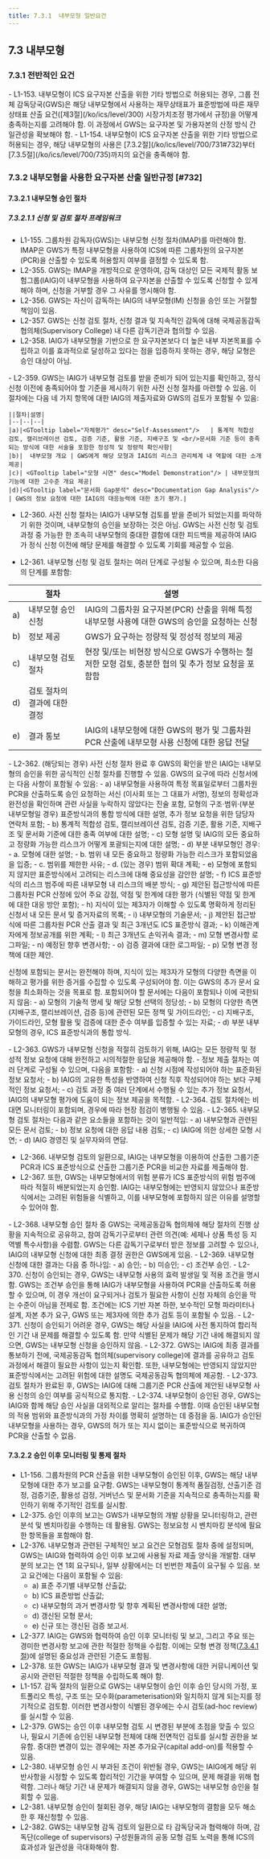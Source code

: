 ```yaml
---
title: 7.3.1  내부모형 일반요건
---
```

## 7.3  내부모형 
### 7.3.1  전반적인 요건
<GCallout severity="info" title ="내부모형 적용의 전반적인 요건">
- L1-153. 내부모형이 ICS 요구자본 산출을 위한 기타 방법으로 허용되는 경우, 그룹 전체 감독당국(GWS)은 해당 내부모형에서 사용하는 재무상태표가 표준방법에 따른 재무상태표 산출 요건([제3절](/ko/ics/level/300) 시장가치조정 평가에서 규정)을 어떻게 충족하는지를 고려해야 함. 이 과정에서 GWS는 요구자본 및 가용자본의 산정 방식 간 일관성을 확보해야 함.
- L1-154. 내부모형이 ICS 요구자본 산출을 위한 기타 방법으로 허용되는 경우, 해당 내부모형의 사용은 [7.3.2절](/ko/ics/level/700/731#732)부터 [7.3.5절](/ko/ics/level/700/735)까지의 요건을 충족해야 함.
</GCallout>


### 7.3.2  내부모형을 사용한 요구자본 산출 일반규정 [#732]
#### 7.3.2.1  내부모형 승인 절차
##### 7.3.2.1.1  신청 및 검토 절차 프레임워크
- L1-155. 그룹차원 감독자(GWS)는 내부모형 신청 절차(IMAP)를 마련해야 함. IMAP은 GWS가 특정 내부모형을 사용하여 ICS에 따른 그룹차원의 요구자본(PCR)을 산출할 수 있도록 허용할지 여부를 결정할 수 있도록 함.
- L2-355. GWS는 IMAP을 개방적으로 운영하여, 감독 대상인 모든 국제적 활동 보험그룹(IAIG)이 내부모형을 사용하여 요구자본을 산출할 수 있도록 신청할 수 있게 해야 하며, 신청을 거부할 경우 그 사유를 명시해야 함.
- L2-356. GWS는 자신이 감독하는 IAIG의 내부모형(IM) 신청을 승인 또는 거절할 책임이 있음.
- L2-357. GWS는 신청 검토 절차, 신청 결과 및 지속적인 감독에 대해 국제공동감독 협의체(Supervisory College) 내 다른 감독기관과 협의할 수 있음.
- L2-358. IAIG가 내부모형을 기반으로 한 요구자본보다 더 높은 내부 자본목표를 수립하고 이를 효과적으로 달성하고 있다는 점을 입증하지 못하는 경우, 해당 모형은 승인 대상이 아님.

<TabView>
<TabPanel header="1)  사전 신청 절차 ">
  - L2-359. GWS는 IAIG가 내부모형 검토를 받을 준비가 되어 있는지를 확인하고, 정식 신청 이전에 충족되어야 할 기준을 제시하기 위한 사전 신청 절차를 마련할 수 있음. 이 절차에는 다음 네 가지 항목에 대한 IAIG의 제출자료와 GWS의 검토가 포함될 수 있음:

    ||절차|설명|
    |--|--|--|
    |a)|<GTooltip label="자체평가" desc="Self-Assessment"/>   | 통계적 적합성 검토, 캘리브레이션 검토, 검증 기준, 활용 기준, 지배구조 및 <br/>문서화 기준 등이 충족되는 방식에 대한 서술을 포함한 정성적 및 정량적 확인사항|
    |b)|  내부모형 개요 | GWS에게 해당 모형과 IAIG의 리스크 관리체계 내 역할에 대한 소개 제공|
    |c)| <GTooltip label="모형 시연" desc="Model Demonstration"/> | 내부모형의 기능에 대한 고수준 개요 제공|
    |d)|<GTooltip label="문서화 Gap분석" desc="Documentation Gap Analysis"/>   | GWS의 정보 요청에 대한 IAIG의 대응능력에 대한 초기 평가.|

  - L2-360. 사전 신청 절차는 IAIG가 내부모형 검토를 받을 준비가 되었는지를 파악하기 위한 것이며, 내부모형의 승인을 보장하는 것은 아님. GWS는 사전 신청 및 검토 과정 중 가능한 한 조속히 내부모형의 중대한 결함에 대한 피드백을 제공하여 IAIG가 정식 신청 이전에 해당 문제를 해결할 수 있도록 기회를 제공할 수 있음.

</TabPanel>
<TabPanel header="2)  신청 절차 ">

- L2-361. 내부모형 신청 및 검토 절차는 여러 단계로 구성될 수 있으며, 최소한 다음의 단계를 포함함:
<GCallout severity="info" title ="내부모형 신청 및 검토 절차">

  ||절차|설명|
  |--|--|--|
  |a)| 내부모형 승인 신청 | IAIG의 그룹차원 요구자본(PCR) 산출을 위해 특정 내부모형 사용에 대한 GWS의 승인을 요청하는 신청|
  |b)| 정보 제공 | GWS가 요구하는 정량적 및 정성적 정보의 제공|
  |c)| 내부모형 검토 절차 | 현장 및/또는 비현장 방식으로 GWS가 수행하는 철저한 모형 검토, 충분한 협의 및 추가 정보 요청을 포함함|
  |d)| 검토 절차의 결과에 대한 결정||
  |e)| 결과 통보 | IAIG의 내부모형에 대한 GWS의 평가 및 그룹차원 PCR 산출에 내부모형 사용 신청에 대한 응답 전달|
</GCallout>

<Accordion activeIndex={[0]}>
<AccordionTab header="1)  내부모형 승인 신청 ">
  - L2-362. (해당되는 경우) 사전 신청 절차 완료 후 GWS의 확인을 받은 IAIG는 내부모형의 승인을 위한 공식적인 신청 절차를 진행할 수 있음. GWS의 요구에 따라 신청서에는 다음 사항이 포함될 수 있음:
    - a)  내부모형을 사용하여 특정 목표일로부터 그룹차원 PCR을 산출하도록 승인 요청하는 서신 (이사회 또는 그 대표가 서명), 정보의 정확성과 완전성을 확인하며 관련 사실을 누락하지 않았다는 진술 포함, 모형의 구조·범위·(부분 내부모형일 경우) 표준방식과의 통합 방식에 대한 설명, 추가 정보 요청을 위한 담당자 연락처 포함;
    - b)  통계적 적합성 검토, 캘리브레이션 검토, 검증 기준, 활용 기준, 지배구조 및 문서화 기준에 대한 충족 여부에 대한 설명;
    - c)  모형 설명 및 IAIG의 모든 중요하고 정량화 가능한 리스크가 어떻게 포괄되는지에 대한 설명;
    - d)  부분 내부모형인 경우:
      - a.  모형에 대한 설명;
      - b.  범위 내 모든 중요하고 정량화 가능한 리스크가 포함되었음을 입증;
      - c.  범위를 제한한 사유;
      - d.  (있는 경우) 범위 확대 계획;
    - e)  모형에 포함되지 않지만 표준방식에서 고려되는 리스크에 대해 중요성을 감안한 설명;
    - f)  ICS 표준방식의 리스크 범주에 따른 내부모형 내 리스크의 배분 방식;
    - g)  제안된 접근방식에 따른 그룹차원 PCR 산정에 있어 주요 강점, 약점 및 한계에 대한 평가 (식별된 약점 및 한계에 대한 대응 방안 포함);
    - h)  지식이 있는 제3자가 이해할 수 있도록 명확하게 정리된 신청서 내 모든 문서 및 증거자료의 목록;
    - i)  내부모형의 기술문서;
    - j)  제안된 접근방식에 따른 그룹차원 PCR 산출 결과 및 최근 3개년도 ICS 표준방식 결과;
    - k)  이해관계자에게 정보공개를 위한 계획;
    - l)  최근 3개년도 손익귀속 결과;
    - m)  모형 변경사항 로그파일;
    - n)  예정된 향후 변경사항;
    - o)  검증 결과에 대한 로그파일;
    - p)  모형 변경 정책에 대한 제안.

  신청에 포함되는 문서는 완전해야 하며, 지식이 있는 제3자가 모형의 다양한 측면을 이해하고 평가를 위한 증거를 수집할 수 있도록 구성되어야 함. 이는 GWS의 추가 문서 요청을 최소화하는 것을 목표로 함. 포함되어야 할 문서에는 다음이 포함되나 이에 국한되지 않음:
    - a)  모형의 기술적 명세 및 해당 모형 선택의 정당성;
    - b)  모형의 다양한 측면(지배구조, 캘리브레이션, 검증 등)에 관련된 모든 정책 및 가이드라인;
    - c)  지배구조, 가이드라인, 모형 활용 및 검증에 대한 준수 여부를 입증할 수 있는 자료;
    - d)  부분 내부모형의 경우, ICS 표준방식과의 통합 방식.
    
</AccordionTab>
<AccordionTab header="2)  정보 제공 ">
  - L2-363. GWS가 내부모형 신청을 적절히 검토하기 위해, IAIG는 모든 정량적 및 정성적 정보 요청에 대해 완전하고 시의적절한 응답을 제공해야 함.
  - 정보 제출 절차는 여러 단계로 구성될 수 있으며, 다음을 포함함:
    - a)  신청 시점에 작성되어야 하는 표준화된 정보 요청서;
    - b)  IAIG의 고유한 특성을 반영하여 신청 직후 작성되어야 하는 보다 구체적인 정보 요청서;
    - c)  검토 과정 중 여러 단계에서 수행될 수 있는 추가 정보 요청서, IAIG의 내부모형 평가에 도움이 되는 정보 제공을 목적함.
    
</AccordionTab>
<AccordionTab header="3)  내부모형 검토 절차 ">
  - L2-364. 검토 절차에는 비대면 모니터링이 포함되며, 경우에 따라 현장 점검이 병행될 수 있음.
  - L2-365. 내부모형 검토 절차는 다음과 같은 요소들을 포함하는 것이 일반적임:
    - a)  내부모형과 관련된 모든 문서 검토;
    - b)  정보 요청에 대한 응답 내용 검토;
    - c)  IAIG에 의한 상세한 모형 시연;
    - d)  IAIG 경영진 및 실무자와의 면담.

  - L2-366. 내부모형 검토의 일환으로, IAIG는 내부모형을 이용하여 산출한 그룹기준 PCR과 ICS 표준방식으로 산출한 그룹기준 PCR을 비교한 자료를 제출해야 함.
  - L2-367. 또한, GWS는 내부모형에서의 위험 분류가 ICS 표준방식의 위험 범주에 따라 적절히 배분되었는지 승인함. IAIG는 내부모형에는 반영되지 않았으나 표준방식에서는 고려된 위험들을 식별하고, 이를 내부모형에 포함하지 않은 이유를 설명할 수 있어야 함.
    
</AccordionTab>
<AccordionTab header="4)  국제공동감독 협의체(supervisory college)과의 협의 ">
  - L2-368. 내부모형 승인 절차 중 GWS는 국제공동감독 협의체에 해당 절차의 진행 상황을 지속적으로 공유하고, 참여 감독기구로부터 관련 의견(예: 세제나 상품 특성 등 지역별 특수사항)을 수렴함. GWS는 다른 감독기구로부터 받은 정보를 고려할 수 있으나, IAIG의 내부모형 신청에 대한 최종 결정 권한은 GWS에게 있음.
    
</AccordionTab>
<AccordionTab header="5)  승인 결과 결정 ">
  - L2-369. 내부모형 신청에 대한 결과는 다음 중 하나임:
    - a)  승인;
    - b)  미승인;
    - c)  조건부 승인.
  - L2-370. 신청이 승인되는 경우, GWS는 내부모형 사용의 효력 발생일 및 적용 조건을 명시함. GWS는 조건부 승인을 통해 IAIG가 내부모형을 사용하여 PCR을 산출하도록 허용할 수 있으며, 이 경우 개선이 요구되거나 검토가 필요한 사항이 신청 자체의 승인을 막는 수준이 아님을 전제로 함. 조건에는 ICS 기반 자본 하한, 보수적인 모형 파라미터나 설계, 자본 추가 요구, GWS 또는 제3자에 의한 추가 검토 등이 포함될 수 있음.
  - L2-371. 신청이 승인되기 어려운 경우, GWS는 해당 사실을 IAIG에 사전 통지하여 합리적인 기간 내 문제를 해결할 수 있도록 함. 만약 식별된 문제가 해당 기간 내에 해결되지 않으면, GWS는 내부모형 신청을 승인하지 않음.
    
</AccordionTab>
<AccordionTab header="6)  결정 결과의 통보 ">
  - L2-372. GWS는 IAIG에 최종 결과를 통보하기 전에, 국제공동감독 협의체(supervisory college)에 결과를 공유하고 검토 과정에서 해결이 필요한 사항이 있는지 확인함. 또한, 내부모형에는 반영되지 않았지만 표준방식에서는 고려된 위험에 대한 설명도 국제공동감독 협의체에 제공함.
  - L2-373. 검토 절차가 완료된 후, GWS는 IAIG에 대해 그룹기준 PCR 산출에 제안된 내부모형 사용 신청의 승인 여부를 공식적으로 통지함.
  - L2-374. 내부모형이 승인된 경우, GWS는 IAIG와 함께 해당 승인 사실을 대외적으로 알리는 절차를 수행함. 이때 승인된 내부모형의 적용 범위와 표준방식과의 가정 차이를 명확히 설명하는 데 중점을 둠. IAIG가 승인된 내부모형을 사용하는 경우, GWS의 허가 또는 지시 없이는 표준방식으로 복귀하여 PCR을 산출할 수 없음.
    
</AccordionTab>
</Accordion>

</TabPanel>
</TabView>


#### 7.3.2.2 승인 이후 모니터링 및 통제 절차

- L1-156. 그룹차원의 PCR 산출을 위한 내부모형이 승인된 이후, GWS는 해당 내부모형에 대한 추가 보고를 요구함. GWS는 내부모형이 통계적 품질검정, 산출기준 검정, 검증기준, 활용성 검정, 거버넌스 및 문서화 기준을 지속적으로 충족하는지를 확인하기 위해 주기적인 검토를 실시함.
- L2-375. 승인 이후의 보고는 GWS가 내부모형의 개발 상황을 모니터링하고, 관련 분석 및 벤치마킹을 수행하는 데 활용됨. GWS는 정보요청 시 벤치마킹 분석에 필요한 항목들을 포함해야 함.
- L2-376. 내부모형과 관련된 구체적인 보고 요건은 모형검토 절차 중에 설정되며, GWS는 IAIG와 협력하여 승인 이후 보고에 사용될 자료 제출 양식을 개발함. 대부분의 보고는 연 1회 요구되나, 일부 상황에서는 더 빈번한 제출이 요구될 수 있음. 보고 요건에는 다음이 포함될 수 있음:
  - a) 표준 주기별 내부모형 산출값;
  - b) ICS 표준방법 산출값;
  - c) 내부모형의 과거 변경사항 및 향후 계획된 변경사항에 대한 설명;
  - d) 갱신된 모형 문서;
  - e) 신규 또는 갱신된 검증 보고서.
- L2-377. IAIG는 GWS와 협력하여 승인 이후 모니터링 및 보고, 그리고 주요 또는 경미한 변경사항 보고에 관한 적절한 정책을 수립함. 이에는 모형 변경 정책([7.3.4.1절](/ko/ics/level/700/734#7341))에 설명된 중요성과 관련된 기준도 포함됨.
- L2-378. 또한 GWS는 IAIG가 내부모형 결과 및 변경사항에 대한 커뮤니케이션 및 공시와 관련된 적절한 정책을 수립하도록 해야 함.
- L1-157. 감독 절차의 일환으로 GWS는 내부모형이 승인 이후 승인 당시의 가정, 포트폴리오 특성, 구조 또는 모수화(parameterisation)와 일치하지 않게 되는지를 정기적으로 검토함. 이러한 변경사항이 식별된 경우에는 수시 검토(ad-hoc review)를 실시할 수 있음.
- L2-379. GWS는 승인 이후 내부모형 검토 시 변경된 부분에 초점을 맞출 수 있으나, 필요시 기존에 승인된 내부모형 전체에 대해 전면적인 검토를 실시할 권한을 보유함. 중대한 변경이 있는 경우에는 자본 추가요구(capital add-on)를 적용할 수 있음.
- L2-380. 내부모형 승인 시 부과된 조건이 위반될 경우, GWS는 IAIG에게 해당 위반사항을 시정할 수 있도록 합리적인 기간을 부여할 수 있으며, 문제 해결을 위해 협력함. 그러나 해당 기간 내 문제가 해결되지 않을 경우, GWS는 내부모형 승인을 철회할 수 있음.
- L2-381. 내부모형 승인이 철회된 경우, 해당 IAIG는 내부모형의 결함을 모두 해소한 후 재신청할 수 있음.
- L2-382. GWS는 내부모형 감독 검토의 일환으로 타 감독당국과 협력해야 하며, 감독단(college of supervisors) 구성원들과의 공동 모형 검토 노력을 통해 ICS의 효과성과 일관성을 극대화해야 함.
